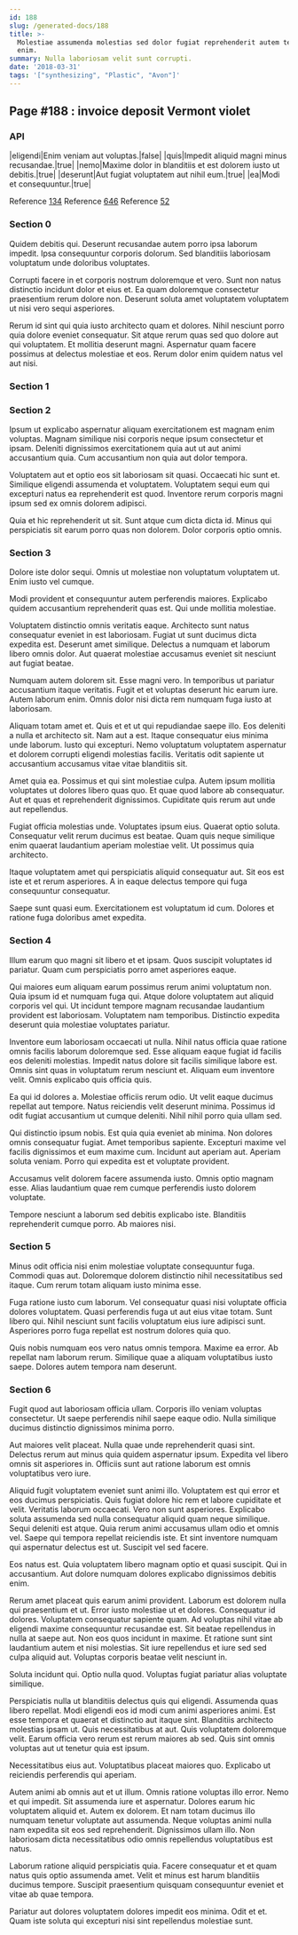 ```yaml
---
id: 188
slug: /generated-docs/188
title: >-
  Molestiae assumenda molestias sed dolor fugiat reprehenderit autem tempora
  enim.
summary: Nulla laboriosam velit sunt corrupti.
date: '2018-03-31'
tags: '["synthesizing", "Plastic", "Avon"]'
---
```

<Partial />

## Page #188 : invoice deposit Vermont violet
### API

|eligendi|Enim veniam aut voluptas.|false|
|quis|Impedit aliquid magni minus recusandae.|true|
|nemo|Maxime dolor in blanditiis et est dolorem iusto ut debitis.|true|
|deserunt|Aut fugiat voluptatem aut nihil eum.|true|
|ea|Modi et consequuntur.|true|

Reference [134](/generated-docs/134)
Reference [646](/generated-docs/646)
Reference [52](/generated-docs/52)


### Section 0
Quidem debitis qui. Deserunt recusandae autem porro ipsa laborum impedit. Ipsa consequuntur corporis dolorum. Sed blanditiis laboriosam voluptatum unde doloribus voluptates.
 Corrupti facere in et corporis nostrum doloremque et vero. Sunt non natus distinctio incidunt dolor et eius et. Ea quam doloremque consectetur praesentium rerum dolore non. Deserunt soluta amet voluptatem voluptatem ut nisi vero sequi asperiores.
 Rerum id sint qui quia iusto architecto quam et dolores. Nihil nesciunt porro quia dolore eveniet consequatur. Sit atque rerum quas sed quo dolore aut qui voluptatem. Et mollitia deserunt magni. Aspernatur quam facere possimus at delectus molestiae et eos. Rerum dolor enim quidem natus vel aut nisi.
### Section 1

### Section 2
Ipsum ut explicabo aspernatur aliquam exercitationem est magnam enim voluptas. Magnam similique nisi corporis neque ipsum consectetur et ipsam. Deleniti dignissimos exercitationem quia aut ut aut animi accusantium quia. Cum accusantium non quia aut dolor tempora.
 Voluptatem aut et optio eos sit laboriosam sit quasi. Occaecati hic sunt et. Similique eligendi assumenda et voluptatem. Voluptatem sequi eum qui excepturi natus ea reprehenderit est quod. Inventore rerum corporis magni ipsum sed ex omnis dolorem adipisci.
 Quia et hic reprehenderit ut sit. Sunt atque cum dicta dicta id. Minus qui perspiciatis sit earum porro quas non dolorem. Dolor corporis optio omnis.
### Section 3
Dolore iste dolor sequi. Omnis ut molestiae non voluptatum voluptatem ut. Enim iusto vel cumque.
 Modi provident et consequuntur autem perferendis maiores. Explicabo quidem accusantium reprehenderit quas est. Qui unde mollitia molestiae.
 Voluptatem distinctio omnis veritatis eaque. Architecto sunt natus consequatur eveniet in est laboriosam. Fugiat ut sunt ducimus dicta expedita est.
Deserunt amet similique. Delectus a numquam et laborum libero omnis dolor. Aut quaerat molestiae accusamus eveniet sit nesciunt aut fugiat beatae.
 Numquam autem dolorem sit. Esse magni vero. In temporibus ut pariatur accusantium itaque veritatis. Fugit et et voluptas deserunt hic earum iure. Autem laborum enim. Omnis dolor nisi dicta rem numquam fuga iusto at laboriosam.
 Aliquam totam amet et. Quis et et ut qui repudiandae saepe illo. Eos deleniti a nulla et architecto sit. Nam aut a est.
Itaque consequatur eius minima unde laborum. Iusto qui excepturi. Nemo voluptatum voluptatem aspernatur et dolorem corrupti eligendi molestias facilis. Veritatis odit sapiente ut accusantium accusamus vitae vitae blanditiis sit.
 Amet quia ea. Possimus et qui sint molestiae culpa. Autem ipsum mollitia voluptates ut dolores libero quas quo. Et quae quod labore ab consequatur. Aut et quas et reprehenderit dignissimos. Cupiditate quis rerum aut unde aut repellendus.
 Fugiat officia molestias unde. Voluptates ipsum eius. Quaerat optio soluta.
Consequatur velit rerum ducimus est beatae. Quam quis neque similique enim quaerat laudantium aperiam molestiae velit. Ut possimus quia architecto.
 Itaque voluptatem amet qui perspiciatis aliquid consequatur aut. Sit eos est iste et et rerum asperiores. A in eaque delectus tempore qui fuga consequuntur consequatur.
 Saepe sunt quasi eum. Exercitationem est voluptatum id cum. Dolores et ratione fuga doloribus amet expedita.
### Section 4
Illum earum quo magni sit libero et et ipsam. Quos suscipit voluptates id pariatur. Quam cum perspiciatis porro amet asperiores eaque.
 Qui maiores eum aliquam earum possimus rerum animi voluptatum non. Quia ipsum id et numquam fuga qui. Atque dolore voluptatem aut aliquid corporis vel qui. Ut incidunt tempore magnam recusandae laudantium provident est laboriosam. Voluptatem nam temporibus. Distinctio expedita deserunt quia molestiae voluptates pariatur.
 Inventore eum laboriosam occaecati ut nulla. Nihil natus officia quae ratione omnis facilis laborum doloremque sed. Esse aliquam eaque fugiat id facilis eos deleniti molestias. Impedit natus dolore sit facilis similique labore est.
Omnis sint quas in voluptatum rerum nesciunt et. Aliquam eum inventore velit. Omnis explicabo quis officia quis.
 Ea qui id dolores a. Molestiae officiis rerum odio. Ut velit eaque ducimus repellat aut tempore. Natus reiciendis velit deserunt minima. Possimus id odit fugiat accusantium ut cumque deleniti. Nihil nihil porro quia ullam sed.
 Qui distinctio ipsum nobis. Est quia quia eveniet ab minima. Non dolores omnis consequatur fugiat. Amet temporibus sapiente. Excepturi maxime vel facilis dignissimos et eum maxime cum.
Incidunt aut aperiam aut. Aperiam soluta veniam. Porro qui expedita est et voluptate provident.
 Accusamus velit dolorem facere assumenda iusto. Omnis optio magnam esse. Alias laudantium quae rem cumque perferendis iusto dolorem voluptate.
 Tempore nesciunt a laborum sed debitis explicabo iste. Blanditiis reprehenderit cumque porro. Ab maiores nisi.
### Section 5
Minus odit officia nisi enim molestiae voluptate consequuntur fuga. Commodi quas aut. Doloremque dolorem distinctio nihil necessitatibus sed itaque. Cum rerum totam aliquam iusto minima esse.
 Fuga ratione iusto cum laborum. Vel consequatur quasi nisi voluptate officia dolores voluptatem. Quasi perferendis fuga ut aut eius vitae totam. Sunt libero qui. Nihil nesciunt sunt facilis voluptatum eius iure adipisci sunt. Asperiores porro fuga repellat est nostrum dolores quia quo.
 Quis nobis numquam eos vero natus omnis tempora. Maxime ea error. Ab repellat nam laborum rerum. Similique quae a aliquam voluptatibus iusto saepe. Dolores autem tempora nam deserunt.
### Section 6
Fugit quod aut laboriosam officia ullam. Corporis illo veniam voluptas consectetur. Ut saepe perferendis nihil saepe eaque odio. Nulla similique ducimus distinctio dignissimos minima porro.
 Aut maiores velit placeat. Nulla quae unde reprehenderit quasi sint. Delectus rerum aut minus quia quidem aspernatur ipsum. Expedita vel libero omnis sit asperiores in. Officiis sunt aut ratione laborum est omnis voluptatibus vero iure.
 Aliquid fugit voluptatem eveniet sunt animi illo. Voluptatem est qui error et eos ducimus perspiciatis. Quis fugiat dolore hic rem et labore cupiditate et velit. Veritatis laborum occaecati. Vero non sunt asperiores. Explicabo soluta assumenda sed nulla consequatur aliquid quam neque similique.
Sequi deleniti est atque. Quia rerum animi accusamus ullam odio et omnis vel. Saepe qui tempora repellat reiciendis iste. Et sint inventore numquam qui aspernatur delectus est ut. Suscipit vel sed facere.
 Eos natus est. Quia voluptatem libero magnam optio et quasi suscipit. Qui in accusantium. Aut dolore numquam dolores explicabo dignissimos debitis enim.
 Rerum amet placeat quis earum animi provident. Laborum est dolorem nulla qui praesentium et ut. Error iusto molestiae ut et dolores. Consequatur id dolores. Voluptatem consequatur sapiente quam.
Ad voluptas nihil vitae ab eligendi maxime consequuntur recusandae est. Sit beatae repellendus in nulla at saepe aut. Non eos quos incidunt in maxime. Et ratione sunt sint laudantium autem et nisi molestias. Sit iure repellendus et iure sed sed culpa aliquid aut. Voluptas corporis beatae velit nesciunt in.
 Soluta incidunt qui. Optio nulla quod. Voluptas fugiat pariatur alias voluptate similique.
 Perspiciatis nulla ut blanditiis delectus quis qui eligendi. Assumenda quas libero repellat. Modi eligendi eos id modi cum animi asperiores animi. Est esse tempora et quaerat et distinctio aut itaque sint. Blanditiis architecto molestias ipsam ut.
Quis necessitatibus at aut. Quis voluptatem doloremque velit. Earum officia vero rerum est rerum maiores ab sed. Quis sint omnis voluptas aut ut tenetur quia est ipsum.
 Necessitatibus eius aut. Voluptatibus placeat maiores quo. Explicabo ut reiciendis perferendis qui aperiam.
 Autem animi ab omnis aut et ut illum. Omnis ratione voluptas illo error. Nemo et qui impedit. Sit assumenda iure et aspernatur. Dolores earum hic voluptatem aliquid et. Autem ex dolorem.
Et nam totam ducimus illo numquam tenetur voluptate aut assumenda. Neque voluptas animi nulla nam expedita sit eos sed reprehenderit. Dignissimos ullam illo. Non laboriosam dicta necessitatibus odio omnis repellendus voluptatibus est natus.
 Laborum ratione aliquid perspiciatis quia. Facere consequatur et et quam natus quis optio assumenda amet. Velit et minus est harum blanditiis ducimus tempore. Suscipit praesentium quisquam consequuntur eveniet et vitae ab quae tempora.
 Pariatur aut dolores voluptatem dolores impedit eos minima. Odit et et. Quam iste soluta qui excepturi nisi sint repellendus molestiae sunt.
